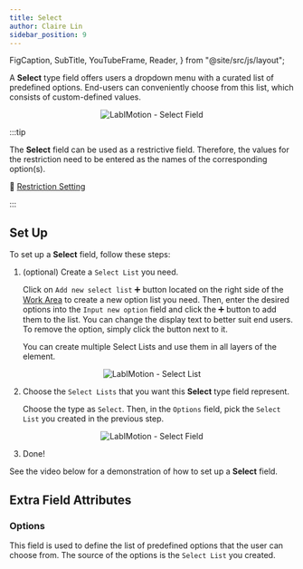 ```yaml
---
title: Select
author: Claire Lin
sidebar_position: 9
---
```


  FigCaption,
  SubTitle,
  YouTubeFrame,
  Reader,
} from "@site/src/js/layout";

<Reader text="Designer" />

A **Select** type field offers users a dropdown menu with a curated list of predefined options. End-users can conveniently choose from this list, which consists of custom-defined values.

<p align="center">
  <img src={fieldSelect} alt="LabIMotion - Select Field" />
  <FigCaption text="Select field type" />
</p>

:::tip

The **Select** field can be used as a restrictive field. Therefore, the values for the restriction need to be entered as the names of the corresponding option(s).

🧐 [Restriction Setting](../../layers/restriction-setting)

:::

## Set Up

To set up a **Select** field, follow these steps:

1. (optional) Create a `Select List` you need.

   Click on `Add new select list` :heavy_plus_sign: button located on the right side of the [Work Area](../../../template-features/workarea.mdx) to create a new option list you need. Then, enter the desired options into the `Input new option` field and click the :heavy_plus_sign: button to add them to the list. You can change the display text to better suit end users. To remove the option, simply click the <FontAwesomeIcon icon={faTrashCan} /> button next to it.

   You can create multiple Select Lists and use them in all layers of the element.

<p align="center">
  <img src={fieldSelectList} alt="LabIMotion - Select List" />
</p>

2. Choose the `Select Lists` that you want this **Select** type field represent.

   Choose the type as `Select`. Then, in the `Options` field, pick the `Select List` you created in the previous step.

<p align="center">
  <img src={fieldSelectOptions} alt="LabIMotion - Select Field" />
</p>

3. Done!

See the video below for a demonstration of how to set up a **Select** field.

<YouTubeFrame
  src="https://www.youtube-nocookie.com/embed/Fgj0LqVrB6Q"
  title="LabIMotion - Add the Text field and Select field"
/>
<FigCaption text="Example: Designer - Add the Text field and Select field" />

## Extra Field Attributes

### Options

This field is used to define the list of predefined options that the user can choose from. The source of the options is the `Select List` you created.
